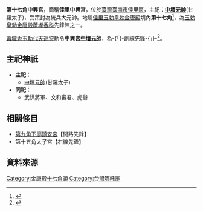 {{noteTA
|G1=姓氏
}}
{{東亞廟宇
| name = 中興宮
| img_capt = 
| image_width = 
|formername= 
|level = 
|class = 寺廟  
| location = [[佳里區|臺南市佳里區]]鎮山里中興街360號
| god = [[中壇元帥|中壇元帥]](甘羅太子)
| type = 
| struct = 
| open_year = 
| cere_date = 
|}}
'''第十七角中興宮'''，簡稱'''佳里中興宮'''，位於[[臺灣|臺灣]][[臺南市|臺南市]][[佳里區|佳里區]]，主祀：'''[[中壇元帥|中壇元帥]]'''(甘羅太子)，受策封為統兵大元帥。地屬[[佳里金唐殿|佳里玉勅皇勅金唐殿]]境內'''第十七角'''<ref name="刈香轄境">{{cite book |title= 國定三級古蹟佳里金唐殿  |author=刈香轄境 }}</ref>，為[[蕭壠香|玉勅皇勅金唐殿蕭壠香科]]先鋒陣之一。

[[蕭壠香|蕭壠香]][[十二瘟王|玉勅代天巡狩]]勅令'''中興宮[[中壇元帥|中壇元帥]]'''，為-{「}-副線先鋒-{」}-<ref name="佳里金唐殿乙酉香科五朝王醮記實">{{cite book |title= 金唐殿 |author=佳里金唐殿乙酉香科五朝王醮記實 }}</ref>。

==主祀神祇==

*'''主祀：'''
**[[中壇元帥|中壇元帥]](甘羅太子)
*'''同祀：'''
**武洪將軍、文和審君、虎爺

==相關條目==
* [[第九角下廍鎮安宮|第九角下廍鎮安宮]]【開路先鋒】
* 第十五角太子宮【右線先鋒】

== 資料來源 ==
{{reflist}}


[[Category:金唐殿十七角頭|Category:金唐殿十七角頭]]
[[Category:台灣哪吒廟|Category:台灣哪吒廟]]